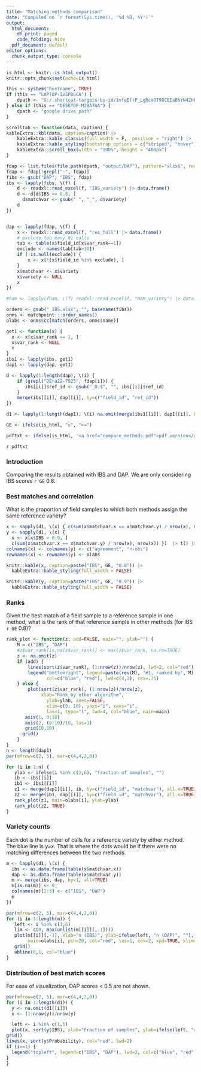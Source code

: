 ```yaml
---
title: "Matching methods comparison"
date: "Compiled on `r format(Sys.time(), '%d %B, %Y')`"
output:
  html_document:
    df_print: paged
    code_folding: hide
  pdf_document: default
editor_options:
  chunk_output_type: console
---
```



```r
is_html <- knitr::is_html_output()
knitr::opts_chunk$set(echo=is_html)

this <- system("hostname", TRUE)
if (this == "LAPTOP-IVSPBGCA") { 
	dpath <- "G:/.shortcut-targets-by-id/1mfeEftF_LgRcxOT98CBIaBbYN4ZHkBr_/share/image"
} else if (this == "DESKTOP-M2BA7AA") {
	dpath <- "google drive path"
}

scrolltab <- function(data, caption) {
kableExtra::kbl(data, caption=caption) |>
    kableExtra::kable_classic(full_width = F,  position = "right") |>
    kableExtra::kable_styling(bootstrap_options = c("striped", "hover"))  |> 
    kableExtra::scroll_box(width = "100%", height = "400px")
}

```


```r
fdap <- list.files(file.path(dpath, "output/DAP"), pattern="xlsx$", recursive=TRUE, full=TRUE)
fdap <- fdap[!grepl("~", fdap)]
fibs <- gsub("DAP", "IBS", fdap)
ibs <- lapply(fibs, \(f) {
    d <- readxl::read_excel(f, "IBS_variety") |> data.frame()
    d <- d[d$IBS >= 0.8, ]
	  d$matchvar <- gsub(" ", "_", d$variety)
    d
})


dap <- lapply(fdap, \(f) {
    x <- readxl::read_excel(f, "res_full") |> data.frame()
    # exclude too many #1 calls
    tab <- table(x$field_id[x$var_rank==1])
    exclude <- names(tab[tab>10])
    if (!is.null(exclude)) {
    	x <- x[!(x$field_id %in% exclude), ]
    }
	x$matchvar <- x$variety
	x$variety <- NULL
    x
})

#ham <- lapply(fham, \(f) readxl::read_excel(f, "HAM_variety") |> data.frame())

orders <- gsub("_IBS.xlsx", "", basename(fibs))
onms <- matchpoint:::order_names()
olabs <- onms$cc[match(orders, onms$name)]

get1 <- function(x) {
  x <- x[x$var_rank == 1, ]
  x$var_rank <- NULL
  x
}
ibs1 <- lapply(ibs, get1)
dap1 <- lapply(dap, get1)

d <- lapply(1:length(dap), \(i) {
    if (grepl("DEra22-7523", fdap[i])) {
       ibs[[i]]$ref_id <- gsub("_D.$", "", ibs[[i]]$ref_id)
    }
    merge(ibs[[i]], dap[[i]], by=c("field_id", "ref_id"))
})

d1 <- lapply(1:length(dap1), \(i) na.omit(merge(ibs1[[i]], dap1[[i]], by="field_id", all.x=T)))

GE <- ifelse(is_html, "≥", ">=")

pdftxt <- ifelse(is_html, '<a href="compare_methods.pdf">pdf version</a>', "")
```

`r pdftxt`

### Introduction

Comparing the results obtained with IBS and DAP. We are only considering IBS scores `r GE` 0.8.

### Best matches and correlation

What is the proportion of field samples to which both methods assign the same reference variety?

<div class = "row">
<div class = "col-md-6">
```r

x <- sapply(d1, \(x) { c(sum(x$matchvar.x == x$matchvar.y) / nrow(x), nrow(x)) }) |> t() |> round(2)
y <- sapply(d1, \(x) { 
  x <- x[x$IBS > 0.9, ]
  c(sum(x$matchvar.x == x$matchvar.y) / nrow(x), nrow(x)) })  |> t() |> round(2)
colnames(x) <- colnames(y) <- c("agreement", "n-obs")
rownames(x) <- rownames(y) <- olabs

knitr::kable(x, caption=paste("IBS", GE, "0.8")) |> 
  kableExtra::kable_styling(full_width = FALSE)
```
</div>
<div class = "col-md-6">
```r
knitr::kable(y, caption=paste("IBS", GE, "0.9")) |> 
  kableExtra::kable_styling(full_width = FALSE)
```
</div></div>


### Ranks

Given the best match of a field sample to a reference sample in one method; what is the rank of that reference sample in other methods (for IBS `r GE` 0.8)?

```r
rank_plot <- function(z, add=FALSE, main="", ylab="") {
	M = c("IBS", "DAP")
	#z$var_rank[is.na(z$var_rank)] <- max(z$var_rank, na.rm=TRUE)
	z <- na.omit(z)
	if (add) {
		lines(sort(z$var_rank), (1:nrow(z))/nrow(z), lwd=2, col="red")
		legend("bottomright", legend=paste(rev(M), "#1, ranked by", M),
		       col=c("blue", "red"), lwd=c(4,2), cex=.75)
	} else {
		plot(sort(z$var_rank), (1:nrow(z))/nrow(z), 
		     xlab="Rank by other algorithm", 
			   ylab=ylab, axes=FALSE,
			   xlim=c(0, 10), yaxs="i", xaxs="i",
			   las=1, type="l", lwd=4, col="blue", main=main)
	   axis(1, 0:10)
	   axis(2, (0:10)/10, las=1)
	   grid(10,10)
	  grid()
	}
}
n <- length(dap1)
par(mfrow=c(2, 5), mar=c(4,4,2,0))

for (i in 1:n) {
   ylab <- ifelse(i %in% c(1,6), "fraction of samples", "")
   ib <- ibs[[i]]
   ib1 <- ibs1[[i]]
   z1 <- merge(dap1[[i]], ib, by=c("field_id", "matchvar"), all.x=TRUE)
   z2 <- merge(ib1, dap[[i]], by=c("field_id", "matchvar"), all.x=TRUE)
   rank_plot(z1, main=olabs[i], ylab=ylab)
   rank_plot(z2, TRUE)
}

```


### Variety counts 

Each dot is the number of calls for a reference variety by either method. The blue line is *y=x*. That is where the dots would be if there were no matching differences between the two methods. 

```r
m <- lapply(d1, \(x) {
  ibs <- as.data.frame(table(x$matchvar.x))
  dap <- as.data.frame(table(x$matchvar.y))
  m <- merge(ibs, dap, by=1, all=TRUE)
  m[is.na(m)] <- 0
  colnames(m)[2:3] <- c("IBS", "DAP")
  m
})

par(mfrow=c(2, 5), mar=c(4,4,2,0))
for (i in 1:length(m)) {
   left <- i %in% c(1,6)
   lim <- c(0, max(unlist(m[[i]][,-1])))
   plot(m[[i]][,-1], xlab="n (IBS)", ylab=ifelse(left, "n (DAP)", ""), 
        main=olabs[i], pch=20, col="red", las=1, cex=2, xpd=TRUE, xlim=lim, ylim=lim)
   grid()
   abline(0,1, col="blue")
}
```



### Distribution of best match scores 

For ease of visualization, DAP scores < 0.5 are not shown.

```r
par(mfrow=c(2, 5), mar=c(4,4,2,0))
for (i in 1:length(d1)) {
  y <- na.omit(d1[[i]])
  x <- (1:nrow(y))/nrow(y)

  left <- i %in% c(1,6)
  plot(x, sort(y$IBS), xlab="Fraction of samples", ylab=ifelse(left, "score", ""), las=1, ylim=c(0.5, 1), type="l", lwd=2, col="blue", main=olabs[i])
grid()
lines(x, sort(y$Probability), col="red", lwd=2)
if (i==1) {
  legend("topleft", legend=c("IBS", "DAP"), lwd=2, col=c("blue", "red"), cex=.9)
}
}
```

</br>

